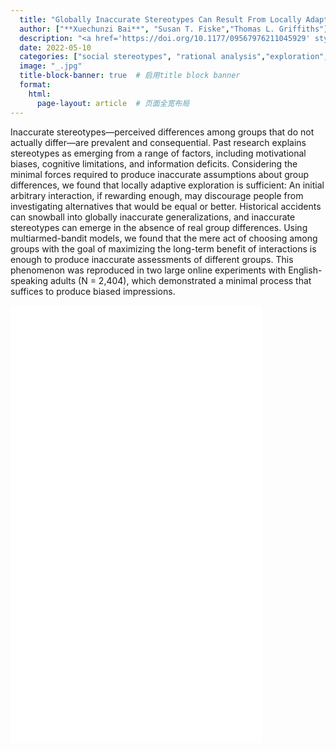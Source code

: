```yaml
---
  title: "Globally Inaccurate Stereotypes Can Result From Locally Adaptive Exploration"
  author: ["**Xuechunzi Bai**", "Susan T. Fiske","Thomas L. Griffiths"]
  description: "<a href='https://doi.org/10.1177/09567976211045929' style='color:#be7874;'>Psychological Science</a>"
  date: 2022-05-10
  categories: ["social stereotypes", "rational analysis","exploration","reinforcement learning"]
  image: "_.jpg"
  title-block-banner: true  # 启用title block banner
  format:
    html:
      page-layout: article  # 页面全宽布局
---
```

Inaccurate stereotypes—perceived differences among groups that do not actually differ—are prevalent and consequential. Past research explains stereotypes as emerging from a range of factors, including motivational biases, cognitive limitations, and information deficits. Considering the minimal forces required to produce inaccurate assumptions about group differences, we found that locally adaptive exploration is sufficient: An initial arbitrary interaction, if rewarding enough, may discourage people from investigating alternatives that would be equal or better. Historical accidents can snowball into globally inaccurate generalizations, and inaccurate stereotypes can emerge in the absence of real group differences. Using multiarmed-bandit models, we found that the mere act of choosing among groups with the goal of maximizing the long-term benefit of interactions is enough to produce inaccurate assessments of different groups. This phenomenon was reproduced in two large online experiments with English-speaking adults (N = 2,404), which demonstrated a minimal process that suffices to produce biased impressions.

![](_.pdf){width="80%" height="700" fig-align="center"}
